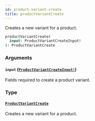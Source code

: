 ```yaml
---
id: product-variant-create
title: productVariantCreate
---
```


Creates a new variant for a product.

```graphql
productVariantCreate(
  input: ProductVariantCreateInput!
): ProductVariantCreate

```

### Arguments

#### `input` ([`ProductVariantCreateInput!`](/developer/api-reference/inputs/product-variant-create-input))

Fields required to create a product variant.

### Type

#### [`ProductVariantCreate`](/developer/api-reference/objects/product-variant-create)

Creates a new variant for a product.
